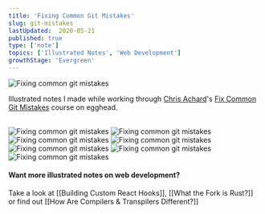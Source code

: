 ```yaml
---
title: 'Fixing Common Git Mistakes'
slug: git-mistakes
lastUpdated:  2020-05-21
published: true
type: ['note']
topics: ['Illustrated Notes', 'Web Development']
growthStage: 'Evergreen'
---
```


<Image src="https://res.cloudinary.com/dg3gyk0gu/image/upload/c_scale,w_980/v1576769959/maggieappleton.com/git-mistakes/FixGitMistakes_4.png" alt="Fixing common git mistakes" />

Illustrated notes I made while working through [Chris Achard](https://chrisachard.com/)'s [Fix Common Git Mistakes](https://egghead.io/courses/fix-common-git-mistakes) course on egghead.

<a noTip href="https://egghead.io/courses/fix-common-git-mistakes"><ImageFrame width="90%" alt="Course illustration of a set of git pipes being repaired" src="https://og-image-egghead-course.now.sh/fix-common-git-mistakes" /></a>

<br />

<Image src="https://res.cloudinary.com/dg3gyk0gu/image/upload/c_scale,w_980/v1590015687/maggieappleton.com/git-mistakes/FixGitMistakes_3.png" alt="Fixing common git mistakes" />

<Image src="https://res.cloudinary.com/dg3gyk0gu/image/upload/c_scale,w_980/v1590015790/maggieappleton.com/git-mistakes/FixGitMistakes_1.png" alt="Fixing common git mistakes" />

<Image src="https://res.cloudinary.com/dg3gyk0gu/image/upload/c_scale,w_980/v1590015637/maggieappleton.com/git-mistakes/Artboard_2.png" alt="Fixing common git mistakes" />

<Image src="https://res.cloudinary.com/dg3gyk0gu/image/upload/c_scale,w_980/v1590015638/maggieappleton.com/git-mistakes/Artboard_3.png" alt="Fixing common git mistakes" />

<Image src="https://res.cloudinary.com/dg3gyk0gu/image/upload/c_scale,w_960/v1590015643/maggieappleton.com/git-mistakes/Artboard_4.png" alt="Fixing common git mistakes" />

<Image src="https://res.cloudinary.com/dg3gyk0gu/image/upload/c_scale,w_980/v1590015844/maggieappleton.com/git-mistakes/FixGitMistakes_2.png" alt="Fixing common git mistakes" />

<Image src="https://res.cloudinary.com/dg3gyk0gu/image/upload/c_scale,w_980/v1590015640/maggieappleton.com/git-mistakes/Artboard_4_copy.png" alt="Fixing common git mistakes" />

#### Want more illustrated notes on web development?

Take a look at [[Building Custom React Hooks]], [[What the Fork is Rust?]] or find out [[How Are Compilers & Transpilers Different?]]